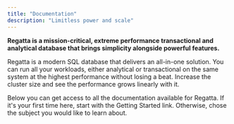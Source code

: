 ```yaml
---
title: "Documentation"
description: "Limitless power and scale"
---
```


**Regatta is a mission-critical, extreme performance transactional and analytical database that brings simplicity alongside powerful features.**

Regatta is a modern SQL database that delivers an all-in-one solution. You can run all your workloads, either analytical or transactional on the same system at the highest performance without losing a beat. Increase the cluster size and see the performance grows linearly with it.

Below you can get access to all the documentation available for Regatta. If it's your first time here, start with the Getting Started link. Otherwise, chose the subject you would like to learn about.

<CardGroup cols={2}>
  <Card title="Getting Started " icon="rocket" href="/getting-started/getting-started-using-regatta-cloud">

  </Card>
  <Card title="Linear Scaling" icon="chart-line" href="/getting-started/linear-scaling/linear-scaling">

  </Card>
  <Card title="Drivers & Clients" icon="code" href="/drivers-and-clients/connecting-applications-to-regatta">

  </Card>
  <Card title="Regatta Cloud" icon="cloud" href="/regatta-cloud/regatta-cloud/regatta-cloud">

  </Card>
  <Card title="SQL" icon="database" href="/sql/introduction">

  </Card>
  <Card title="Tuning Performance" icon="server" href="/tuning-performance/introduction/introduction">

  </Card>
</CardGroup>